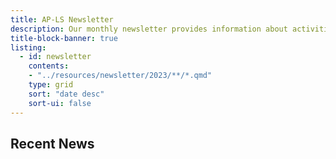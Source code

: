 ```yaml
---
title: AP-LS Newsletter
description: Our monthly newsletter provides information about activities, upcoming events, and resources to connect the psychology-law community.
title-block-banner: true
listing: 
  - id: newsletter
    contents:
    - "../resources/newsletter/2023/**/*.qmd"
    type: grid
    sort: "date desc"
    sort-ui: false
---
```



## Recent News
```{=html}
<div class="gallery">
  <div class="gallery__icon-column">
      <i class="fa-solid fa-newspaper fa-3x" title="Newsletter" aria-hidden="true"></i>
  </div>
  <div class="gallery__list-column">
```

::: {#newsletter}
:::